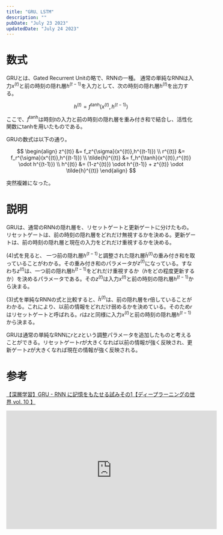 ```yaml
---
title: "GRU、LSTM"
description: ""
pubDate: "July 23 2023"
updatedDate: "July 24 2023"
---
```


# 数式
GRUとは、Gated Recurrent Unitの略で、RNNの一種。
通常の単純なRNNは入力$x^{(t)}$と前の時刻の隠れ層$h^{(t-1)}$を入力として、次の時刻の隠れ層$h^{(t)}$を出力する。

$$
h^{(t)} = f^{\tanh}(x^{(t)},h^{(t-1)})
$$

ここで、$f^{\tanh}$は時刻$t$の入力と前の時刻の隠れ層を重み付き和で結合し、活性化関数にtanhを用いたものである。

GRUの数式は以下の通り。

$$
\begin{align}
z^{(t)} &= f_z^{\sigma}(x^{(t)},h^{(t-1)}) \\
r^{(t)} &= f_r^{\sigma}(x^{(t)},h^{(t-1)}) \\
\tilde{h}^{(t)} &= f_h^{\tanh}(x^{(t)},r^{(t)} \odot h^{(t-1)}) \\
h^{(t)} &= (1-z^{(t)}) \odot h^{(t-1)} + z^{(t)} \odot \tilde{h}^{(t)}
\end{align}
$$

突然複雑になった。

# 説明
GRUは、通常のRNNの隠れ層を、リセットゲートと更新ゲートに分けたもの。リセットゲートは、前の時刻の隠れ層をどれだけ無視するかを決める。更新ゲートは、前の時刻の隠れ層と現在の入力をどれだけ重視するかを決める。

(4)式を見ると、 一つ前の隠れ層$h^{(t-1)}$と調整された隠れ層$\tilde{h}^{(t)}$の重み付き和を取っていることがわかる。その重み付き和のパラメータが$z^{(t)}$になっている。すなわち$z^{(t)}$は、一つ前の隠れ層$h^{(t-1)}$をどれだけ重視するか（$h$をどの程度更新するか）を決めるパラメータである。その$z^{(t)}$は入力$x^{(t)}$と前の時刻の隠れ層$h^{(t-1)}$から決まる。

(3)式を単純なRNNの式と比較すると、$\tilde{h}^{(t)}$は、前の隠れ層を$r$倍していることがわかる。これにより、以前の情報をどれだけ弱めるかを決めている。そのため$r$はリセットゲートと呼ばれる。$r$は$z$と同様に入力$x^{(t)}$と前の時刻の隠れ層$h^{(t-1)}$から決まる。

GRUは通常の単純なRNNに$r$と$z$という調整パラメータを追加したものと考えることができる。リセットゲート$r$が大きくなれば以前の情報が強く反映され、更新ゲート$z$が大きくなれば現在の情報が強く反映される。

# 参考
[【深層学習】GRU - RNN に記憶をもたせる試みその1【ディープラーニングの世界 vol. 10 】](https://youtu.be/K8ktkhAEuLM)
<iframe width="560" height="315" src="https://www.youtube.com/embed/K8ktkhAEuLM" title="YouTube video player" frameborder="0" allow="accelerometer; autoplay; clipboard-write; encrypted-media; gyroscope; picture-in-picture; web-share" allowfullscreen></iframe>